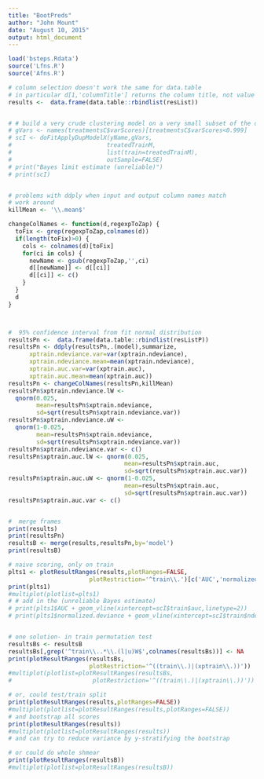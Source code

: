 ```yaml
---
title: "BootPreds"
author: "John Mount"
date: "August 10, 2015"
output: html_document
---
```





```r
load('bsteps.Rdata')
source('Lfns.R')
source('Afns.R')

# column selection doesn't work the same for data.table
# in particular d[1,'columnTitle'] returns the column title, not value
results <-  data.frame(data.table::rbindlist(resList))


# # build a very crude clustering model on a very small subset of the data
# gVars <- names(treatmentsC$varScores)[treatmentsC$varScores<0.999]
# scI <- doFitApplyDupModelX(yName,gVars,
#                           treatedTrainM,
#                           list(train=treatedTrainM),
#                           outSample=FALSE)
# print("Bayes limit estimate (unreliable)")
# print(scI)


# problems with ddply when input and output column names match
# work around
killMean <- '\\.mean$'

changeColNames <- function(d,regexpToZap) {
  toFix <- grep(regexpToZap,colnames(d))
  if(length(toFix)>0) {
    cols <- colnames(d)[toFix]
    for(ci in cols) {
      newName <- gsub(regexpToZap,'',ci)
      d[[newName]] <- d[[ci]]
      d[[ci]] <- c()
    }
  }
  d
}



#  95% confidence interval from fit normal distribution
resultsPn <-  data.frame(data.table::rbindlist(resListP))
resultsPn <- ddply(resultsPn,.(model),summarize,
      xptrain.ndeviance.var=var(xptrain.ndeviance),
      xptrain.ndeviance.mean=mean(xptrain.ndeviance),
      xptrain.auc.var=var(xptrain.auc),
      xptrain.auc.mean=mean(xptrain.auc))
resultsPn <- changeColNames(resultsPn,killMean)
resultsPn$xptrain.ndeviance.lW <- 
  qnorm(0.025,
        mean=resultsPn$xptrain.ndeviance,
        sd=sqrt(resultsPn$xptrain.ndeviance.var))
resultsPn$xptrain.ndeviance.uW <- 
  qnorm(1-0.025,
        mean=resultsPn$xptrain.ndeviance,
        sd=sqrt(resultsPn$xptrain.ndeviance.var))
resultsPn$xptrain.ndeviance.var <- c()
resultsPn$xptrain.auc.lW <- qnorm(0.025,
                                 mean=resultsPn$xptrain.auc,
                                 sd=sqrt(resultsPn$xptrain.auc.var))
resultsPn$xptrain.auc.uW <- qnorm(1-0.025,
                                 mean=resultsPn$xptrain.auc,
                                 sd=sqrt(resultsPn$xptrain.auc.var))
resultsPn$xptrain.auc.var <- c()


#  merge frames
print(results)
print(resultsPn)
resultsB <- merge(results,resultsPn,by='model')
print(resultsB)

# naive scoring, only on train
plts1 <- plotResultRanges(results,plotRanges=FALSE,
                       plotRestriction='^train\\.')[c('AUC','normalized.deviance')]
print(plts1)
#multiplot(plotlist=plts1)
# # add in the (unreliable Bayes estimate)
# print(plts1$AUC + geom_vline(xintercept=scI$train$auc,linetype=2))
# print(plts1$normalized.deviance + geom_vline(xintercept=scI$train$ndeviance,linetype=2))


# one solution- in train permutation test
resultsBs <- resultsB
resultsBs[,grep('^train\\..*\\.(l|u)W$',colnames(resultsBs))] <- NA
print(plotResultRanges(resultsBs,
                       plotRestriction='^((train\\.)|(xptrain\\.))'))
#multiplot(plotlist=plotResultRanges(resultsBs,
#                       plotRestriction='^((train\\.)|(xptrain\\.))'))

# or, could test/train split
print(plotResultRanges(results,plotRanges=FALSE))
#multiplot(plotlist=plotResultRanges(results,plotRanges=FALSE))
# and bootstrap all scores
print(plotResultRanges(results))
#multiplot(plotlist=plotResultRanges(results))
# and can try to reduce variance by y-stratifying the bootstrap

# or could do whole shmear
print(plotResultRanges(resultsB))
#multiplot(plotlist=plotResultRanges(resultsB))

```



